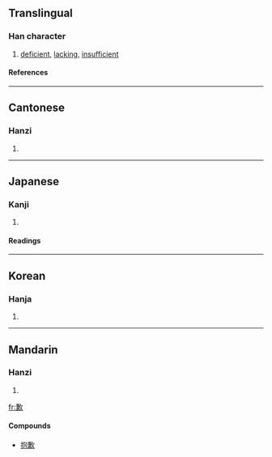 {{see|欠}}

==Translingual==
===Han character===
{{Han char|rn=76|rad=欠|as=10|sn=14|four=8728<sub>2</sub>|canj=廿金弓人 (TCNO), X廿金弓人 (XTCNO)}}
# [[deficient]], [[lacking]], [[insufficient]]
====References====
{{Han ref|kx=0570.300|dkj=16159|dj=0958.300|hdz=32148.110|uh=6B49|ud=27465|bh=BA70|bd=47728}}

----
==Cantonese==
===Hanzi===
{{yue-hanzi|jyut=|y=him3, hip3}}
# {{defn|Cantonese}}

----
==Japanese==
===Kanji===
{{ja-kanji|grade=|rs=欠10}}
# {{defn|Japanese}} 
====Readings====
{{ja-readings|on=[[けん]] (ken), [[かん]] (kan)|kun=[[あきたりない]] (akitarinai)}}

----
==Korean==
===Hanja===
{{ko-hanja|hangeul=겸|eumhun=|rv=gyeom|mr=kyŏm|y=kyem}}
# {{defn|Korean}}

----
==Mandarin==
===Hanzi===
{{cmn-hanzi|pin=[[qiàn]] ([[qian4]])|wg=ch'ien<sup>4</sup>}}
# {{defn|Mandarin}}

[[fr:歉]]

====Compounds====

*[[抱歉]]